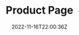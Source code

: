 ---
slug: "product-page"
title: "Product Page"
description: "Product Landing Page built for fake Best Games company. Practice Responsive Web Design."
techs:
  - "HTML"
  - "CSS"
  - "Bootstrap"
date: "2022-11-16T22:00:36Z"
repoUrl: "https://github.com/PabloPicas0/Product-Page"
homepageUrl: "https://pablopicas0.github.io/Product-Page/"
banner: "./images/banner.png"
---